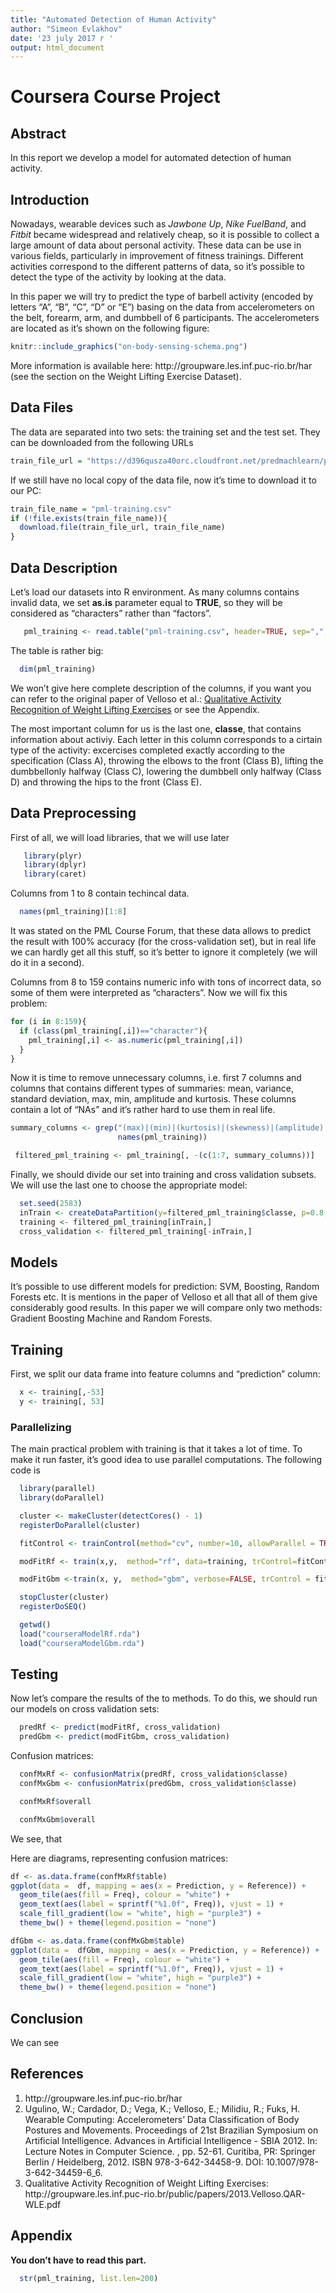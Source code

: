 ```yaml
---
title: "Automated Detection of Human Activity"
author: "Simeon Evlakhov"
date: '23 july 2017 г '
output: html_document
---
```


# Coursera Course Project

## Abstract

In this report we develop a model for automated detection of human activity.  

## Introduction

Nowadays, wearable devices such as *Jawbone Up*, *Nike FuelBand*, and *Fitbit* became widespread and relatively cheap, so it is  possible to collect a large amount of data about personal activity. These data can be use in various fields, particularly in improvement of fitness trainings. Different activities correspond to the different patterns of data, so it's possible to detect the type of the activity by looking at the data.

In this paper we will try to predict the type of barbell activity (encoded by letters "A", "B", "C", "D" or "E") basing on the data from  accelerometers on the belt, forearm, arm, and dumbbell of 6 participants.
The accelerometers are located as it's shown on the following figure:

```r
knitr::include_graphics("on-body-sensing-schema.png")
```

More information is available here: http://groupware.les.inf.puc-rio.br/har (see the section on the Weight Lifting Exercise Dataset).

## Data Files

The data are separated into two sets: the training set and the test set. They can be downloaded from the following URLs

```r
train_file_url = "https://d396qusza40orc.cloudfront.net/predmachlearn/pml-training.csv"
```

If we still have no local copy of the data file, now it's time to download it to our PC:

```r
train_file_name = "pml-training.csv"
if (!file.exists(train_file_name)){
  download.file(train_file_url, train_file_name)
}
```

## Data Description

Let's load our datasets into R environment. As many columns contains invalid data, we set **as.is**
parameter equal to **TRUE**, so they will be considered as "characters" rather than "factors".

```r
   pml_training <- read.table("pml-training.csv", header=TRUE, sep=",", as.is = TRUE)
```
The table is rather big:
```r
  dim(pml_training)
```

We won't give here complete description of the columns, if you want you can refer 
to the original paper of Velloso et al.: 
[Qualitative Activity Recognition of Weight Lifting Exercises](http://groupware.les.inf.puc-rio.br/public/papers/2013.Velloso.QAR-WLE.pdf)
or see the Appendix. 

The most important column for us is the last one, **classe**, that contains information about activiy. Each letter in this column corresponds to a cirtain type of the activity: excercises completed  exactly according to the specification (Class A), throwing the elbows to the front (Class B), lifting the dumbbellonly halfway (Class C), lowering the dumbbell only halfway (Class D) and throwing the hips to the front (Class E).

 
## Data Preprocessing

First of all, we will load libraries, that we will use later
```r
   library(plyr)
   library(dplyr)
   library(caret)
```

Columns from 1 to 8 contain techincal data. 
```r
  names(pml_training)[1:8]
```
It was stated on the PML Course Forum, that these data allows to predict the result with 100% 
accuracy (for the cross-validation set), but in real life we 
can hardly get all this stuff, so it's better to ignore it completely (we will do it in a second). 

Columns from 8 to 159 contains numeric info with tons of incorrect data, so some of them were interpreted as "characters". Now we will fix this problem:
```r
for (i in 8:159){
  if (class(pml_training[,i])=="character"){
    pml_training[,i] <- as.numeric(pml_training[,i]) 
  }
}
```

Now it is time to remove unnecessary columns, i.e. first 7 columns and columns that contains 
different types of summaries: mean,  variance, standard deviation, max, min, amplitude and kurtosis. These columns contain a lot of  "NAs" and it's rather hard to use them in real life.

```r
summary_columns <- grep("(max)|(min)|(kurtosis)|(skewness)|(amplitude)|(var)|(avg)|(stddev)",
                        names(pml_training))
```

```r
 filtered_pml_training <- pml_training[, -(c(1:7, summary_columns))]
```

Finally, we should divide our set into training and cross validation subsets. We will use the last one to
choose the appropriate model:
```r
  set.seed(2583)
  inTrain <- createDataPartition(y=filtered_pml_training$classe, p=0.8, list=FALSE)
  training <- filtered_pml_training[inTrain,]
  cross_validation <- filtered_pml_training[-inTrain,]
```

## Models

It's possible to use different models for prediction: SVM, Boosting, Random Forests etc. 
It is mentions in  the paper of Velloso et all that all of them give considerably good results. 
In this paper we will compare only two methods: Gradient Boosting Machine and Random Forests. 

## Training

First, we split our data frame into feature columns and "prediction" column:
```r
  x <- training[,-53]
  y <- training[, 53]
```  

### Parallelizing

The main practical problem with training is that it takes a lot of time. To make it run faster,
it's good idea to use parallel computations. The following code is 


```r
  library(parallel)
  library(doParallel)
```

```r
  cluster <- makeCluster(detectCores() - 1)
  registerDoParallel(cluster)
```

```r
  fitControl <- trainControl(method="cv", number=10, allowParallel = TRUE)
```

```r
  modFitRf <- train(x,y,  method="rf", data=training, trControl=fitControl)
```
```r
  modFitGbm <-train(x, y,  method="gbm", verbose=FALSE, trControl = fitControl)
```

```r
  stopCluster(cluster)
  registerDoSEQ()
```

```r
  getwd()
  load("courseraModelRf.rda")
  load("courseraModelGbm.rda")
```

## Testing


Now let's compare the results of the to methods. To do this, we should run our models on 
cross validation sets:

```r
  predRf <- predict(modFitRf, cross_validation)
  predGbm <- predict(modFitGbm, cross_validation)
```
Confusion matrices:
```r
  confMxRf <- confusionMatrix(predRf, cross_validation$classe)
  confMxGbm <- confusionMatrix(predGbm, cross_validation$classe)
```


```r
  confMxRf$overall
```

```r
  confMxGbm$overall
```
We see, that 

Here are diagrams, representing confusion matrices:
```r
df <- as.data.frame(confMxRf$table)
ggplot(data =  df, mapping = aes(x = Prediction, y = Reference)) +
  geom_tile(aes(fill = Freq), colour = "white") +
  geom_text(aes(label = sprintf("%1.0f", Freq)), vjust = 1) +
  scale_fill_gradient(low = "white", high = "purple3") +
  theme_bw() + theme(legend.position = "none")
```

```r
dfGbm <- as.data.frame(confMxGbm$table)
ggplot(data =  dfGbm, mapping = aes(x = Prediction, y = Reference)) +
  geom_tile(aes(fill = Freq), colour = "white") +
  geom_text(aes(label = sprintf("%1.0f", Freq)), vjust = 1) +
  scale_fill_gradient(low = "white", high = "purple3") +
  theme_bw() + theme(legend.position = "none")
```

## Conclusion

We can see

## References

1. http://groupware.les.inf.puc-rio.br/har
2. Ugulino, W.; Cardador, D.; Vega, K.; Velloso, E.; Milidiu, R.; Fuks, H. Wearable Computing: Accelerometers' Data Classification of Body Postures and Movements. Proceedings of 21st Brazilian Symposium on Artificial Intelligence. Advances in Artificial Intelligence - SBIA 2012. In: Lecture Notes in Computer Science. , pp. 52-61. Curitiba, PR: Springer Berlin / Heidelberg, 2012. ISBN 978-3-642-34458-9. DOI: 10.1007/978-3-642-34459-6_6.
3. Qualitative Activity Recognition of Weight Lifting Exercises: http://groupware.les.inf.puc-rio.br/public/papers/2013.Velloso.QAR-WLE.pdf

## Appendix 

**You don't have to read this part.** 

```r
  str(pml_training, list.len=200)
```
